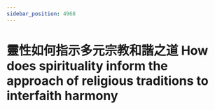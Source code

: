```yaml
---
sidebar_position: 4968
---
```



# 靈性如何指示多元宗教和諧之道 How does spirituality inform the approach of  religious traditions to interfaith harmony


<ReactPlayer controls='true' url='https://tw4.amtb.de/redirect/media/himp4/21/21-787/21-787-0001.mp4' />
